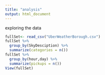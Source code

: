 ```yaml
---
title: "analysis"
output: html_document
---
```

exploring the data
```r
fullSet<- read_csv("UberWeatherBorough.csv")
fullSet %>% 
  group_by(SkyDesciption) %>% 
  summarize(categories = n())
fullSet %>% 
  group_by(hour,day) %>% 
  summarize(pickups = n())
View(fullSet)
```

```r

```
